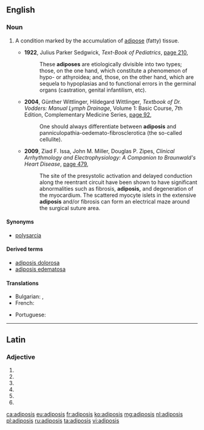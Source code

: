 ==English==

===Noun===
{{en-noun|adiposes}}

# {{context|medical|lang=en}} A condition marked by the accumulation of [[adipose]] (fatty) tissue.
#* '''1922''', Julius Parker Sedgwick, ''Text-Book of Pediatrics'', [http://books.google.com.au/books?id=KETwXvaeTr0C&q=%22adiposes%22&dq=%22adiposes%22&hl=en&sa=X&ei=1lMzUcawLueHmQWlioHwCA&redir_esc=y page 210],
#*: These '''adiposes''' are etiologically divisible into two types; those, on the one hand, which constitute a phenomenon of hypo- or athyroidea; and, those, on the other hand, which are sequela to hypoplasias and to functional errors in the germinal organs (castration, genital infantilism, etc).
#* '''2004''', Günther Wittlinger, Hildegard Wittlinger, ''Textbook of Dr. Vodders: Manual Lymph Drainage'', Volume 1: Basic Course, 7th Edition, Complementary Medicine Series, [http://books.google.com.au/books?id=cQSUAD6LsF4C&pg=PA92&dq=%22adiposis%22%7C%22adiposes%22%7C&hl=en&sa=X&ei=c0kzUejXCqOImQX414H4Dw&redir_esc=y#v=onepage&q=%22adiposis%22%7C%22adiposes%22%7C&f=false page 92],
#*: One should always differentiate between '''adiposis''' and panniculopathia-oedemato-fibrosclerotica (the so-called cellulite).
#* '''2009''', Ziad F. Issa, John M. Miller, Douglas P. Zipes, ''Clinical Arrhythmology and Electrophysiology: A Companion to Braunwald's Heart Disease'', [http://books.google.com.au/books?id=a8s8nd2JAiwC&pg=PA479&dq=%22adiposis%22%7C%22adiposes%22%7C&hl=en&sa=X&ei=c0kzUejXCqOImQX414H4Dw&redir_esc=y#v=onepage&q=%22adiposis%22%7C%22adiposes%22%7C&f=false page 479],
#*: The site of the presystolic activation and delayed conduction along the reentrant circuit have been shown to have significant abnormalities such as fibrosis, '''adiposis,''' and degeneration of the myocardium. The scattered myocyte islets in the extensive '''adiposis''' and/or fibrosis can form an electrical maze around the surgical suture area.

====Synonyms====
* {{sense|accumulation of fatty tissue}} [[polysarcia]]

====Derived terms====
* [[adiposis dolorosa]]
* [[adiposis edematosa]]

====Translations====
{{trans-top|accumulation of adipose tissue}}
* Bulgarian: {{t+|bg|дебелина}}, {{t+|bg|тлъстина}}
* French: {{t+|fr|adipose}}
{{trans-mid}}
* Portuguese: {{t|pt|adipose|f}}
{{trans-bottom}}

----

==Latin==

===Adjective===
{{la-adj-form|adiposīs}}

# {{inflection of|adiposus||dat|m|p|lang=la}}
# {{inflection of|adiposus||dat|f|p|lang=la}}
# {{inflection of|adiposus||dat|n|p|lang=la}}
# {{inflection of|adiposus||abl|m|p|lang=la}}
# {{inflection of|adiposus||abl|n|p|lang=la}}
# {{inflection of|adiposus||abl|f|p|lang=la}}

[[ca:adiposis]]
[[eu:adiposis]]
[[fr:adiposis]]
[[ko:adiposis]]
[[mg:adiposis]]
[[nl:adiposis]]
[[pl:adiposis]]
[[ru:adiposis]]
[[ta:adiposis]]
[[vi:adiposis]]